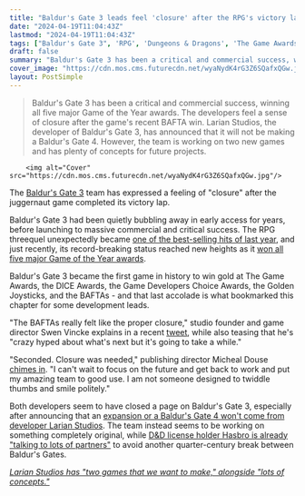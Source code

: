 ```yaml
---
title: "Baldur's Gate 3 leads feel 'closure' after the RPG's victory lap: 'I'm crazy hyped about what's next but it's going to take a while'"
date: "2024-04-19T11:04:43Z"
lastmod: "2024-04-19T11:04:43Z"
tags: ["Baldur's Gate 3", 'RPG', 'Dungeons & Dragons', 'The Game Awards', 'DICE Awards', 'Game Developers Choice Awards', 'Golden Joysticks', 'BAFTAs', 'Larian Studios', 'Hasbro']
draft: false
summary: "Baldur's Gate 3 has been a critical and commercial success, winning all five major Game of the Year awards. The developers feel a sense of closure after the game's recent BAFTA win. Larian Studios, the developer of Baldur's Gate 3, has announced that it will not be making a Baldur's Gate 4. However, the team is working on two new games and has plenty of concepts for future projects."
cover_image: "https://cdn.mos.cms.futurecdn.net/wyaNydK4rG3Z6SQafxQGw.jpg" 
layout: PostSimple
---
```

> Baldur's Gate 3 has been a critical and commercial success, winning all five major Game of the Year awards. The developers feel a sense of closure after the game's recent BAFTA win. Larian Studios, the developer of Baldur's Gate 3, has announced that it will not be making a Baldur's Gate 4. However, the team is working on two new games and has plenty of concepts for future projects.


        <img alt="Cover" src="https://cdn.mos.cms.futurecdn.net/wyaNydK4rG3Z6SQafxQGw.jpg"/>
        
The [Baldur's Gate 3](https://www.gamesradar.com/baldurs-gate-3-guide/) team has expressed a feeling of "closure" after the juggernaut game completed its victory lap. 

Baldur's Gate 3 had been quietly bubbling away in early access for years, before launching to massive commercial and critical success. The RPG threequel unexpectedly became [one of the best-selling hits of last year](https://www.gamesradar.com/baldurs-gate-3-starfield-and-hogwarts-legacy-are-steams-most-played-and-best-selling-2023-games/), and just recently, its record-breaking status reached new heights as it [won all five major Game of the Year awards](https://www.gamesradar.com/baldurs-gate-3-passes-elden-ring-and-breath-of-the-wild-to-become-first-game-to-win-all-five-major-goty-awards/). 

Baldur's Gate 3 became the first game in history to win gold at The Game Awards, the DICE Awards, the Game Developers Choice Awards, the Golden Joysticks, and the BAFTAs - and that last accolade is what bookmarked this chapter for some development leads. 

"The BAFTAs really felt like the proper closure," studio founder and game director Swen Vincke explains in a recent [tweet](https://twitter.com/LarAtLarian/status/1780961858775560257), while also teasing that he's "crazy hyped about what's next but it's going to take a while."

"Seconded. Closure was needed," publishing director Micheal Douse [chimes in](https://twitter.com/Cromwelp/status/1780964401782124957). "I can't wait to focus on the future and get back to work and put my amazing team to good use. I am not someone designed to twiddle thumbs and smile politely."

Both developers seem to have closed a page on Baldur's Gate 3, especially after announcing that an [expansion or a Baldur's Gate 4 won't come from developer Larian Studios](https://www.gamesradar.com/larian-is-done-with-baldurs-gate-3-and-dandd-and-wont-make-baldurs-gate-4-well-forever-be-proud-of-it-but-were-not-going-to-continue-in-it/). The team instead seems to be working on something completely original, while [D&D license holder Hasbro is already "talking to lots of partners"](https://www.gamesradar.com/dandd-owner-hasbro-is-already-talking-to-lots-of-partners-about-the-next-baldurs-gate-game-and-hopes-its-not-another-25-years-before-it-comes-out/) to avoid another quarter-century break between Baldur's Gates. 

[<em>Larian Studios has "two games that we want to make," alongside "lots of concepts."</em>](https://www.gamesradar.com/filled-with-ideas-for-whats-next-baldurs-gate-3-developer-has-two-games-that-we-want-to-make-and-lots-of-concepts/)
        